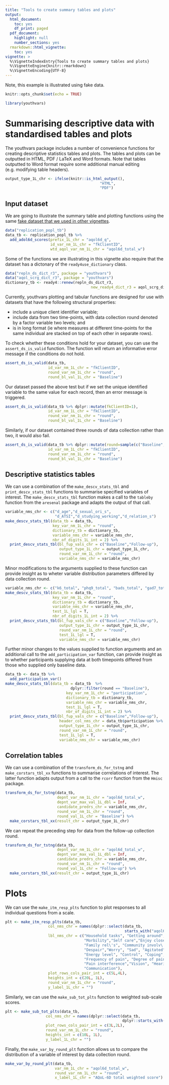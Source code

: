 ```yaml
---
title: "Tools to create summary tables and plots"
output:
  html_document:
    toc: yes
    df_print: paged
  pdf_document:
    highlight: null
    number_sections: yes
  rmarkdown::html_vignette:
    toc: yes
vignette: >
  %\VignetteIndexEntry{Tools to create summary tables and plots}
  %\VignetteEngine{knitr::rmarkdown}
  %\VignetteEncoding{UTF-8}
---
```


Note, this example is illustrated using fake data.

```r
knitr::opts_chunk$set(echo = TRUE)
```
```r
library(youthvars)
```

# Summarising descriptive data with standardised tables and plots
The youthvars package includes a number of convenience functions for creating descriptive statistics tables and plots. The tables and plots can be outputted in HTML, PDF / LaTeX and Word formats. Note that tables outputted to Word format require some additional manual editing (e.g. modifying table headers).

```r
output_type_1L_chr <- ifelse(knitr::is_html_output(),
                                          "HTML",
                                          "PDF")
```

## Input dataset
We are going to illustrate the summary table and plotting functions using the same [fake dataset that we used in other vignettes](Replication_DS.html).

```r
data("replication_popl_tb")
data_tb <- replication_popl_tb %>%
  add_adol6d_scores(prefix_1L_chr = "aqol6d_q",
                    id_var_nm_1L_chr = "fkClientID",
                    wtd_aqol_var_nm_1L_chr = "aqol6d_total_w")
```

Some of the functions we are illustrating in this vignette also require that the dataset has a dictonary of the `ready4use_dictionary` class.

```r
data("repln_ds_dict_r3", package = "youthvars")
data("aqol_scrg_dict_r3", package = "youthvars")
dictionary_tb <- ready4::renew(repln_ds_dict_r3,
                                      new_ready4_dict_r3 = aqol_scrg_dict_r3)
```

Currently, youthvars plotting and tabular functions are designed for use with datasets that have the following structural properties:

 - include a unique client identifier variable;
 - include data from two time-points, with data collection round denoted by a  factor variable two levels; and
 - is in long format (ie where measures at different time-points for the same individual are stacked on top of each other in separate rows). 

To check whether these conditions hold for your dataset, you can use the `assert_ds_is_valid` function. The function will return an informative error message if the conditions do not hold.

```r
assert_ds_is_valid(data_tb,
                   id_var_nm_1L_chr = "fkClientID",
                   round_var_nm_1L_chr = "round",
                   round_bl_val_1L_chr = "Baseline")
```

Our dataset passed the above test but if we set the unique identified variable to the same value for each record, then an error message is triggered.

```r
assert_ds_is_valid(data_tb %>% dplyr::mutate(fkClientID=1),
                   id_var_nm_1L_chr = "fkClientID",
                   round_var_nm_1L_chr = "round",
                   round_bl_val_1L_chr = "Baseline")
```

Similarly, if our dataset contained three rounds of data collection rather than two, it would also fail.

```r
assert_ds_is_valid(data_tb %>% dplyr::mutate(round=sample(c("Baseline","Mid","End"), size = nrow(data_tb), replace = T)),
                   id_var_nm_1L_chr = "fkClientID",
                   round_var_nm_1L_chr = "round",
                   round_bl_val_1L_chr = "Baseline")
```

## Descriptive statistics tables
We can use a combination of the `make_descv_stats_tbl` and `print_descv_stats_tbl` functions to summarise specified variables of interest. The `make_descv_stats_tbl` function makes a call to the `tableby` function from the `aresenal` package and adapts the output of that call.

```r
variable_nms_chr <- c("d_age","d_sexual_ori_s",
                      "d_ATSI","d_studying_working","d_relation_s")
make_descv_stats_tbl(data_tb = data_tb, 
                     key_var_nm_1L_chr = "round",
                     dictionary_tb = dictionary_tb,
                     variable_nms_chr = variable_nms_chr,
                     nbr_of_digits_1L_int = 2) %>%
  print_descv_stats_tbl(bl_fup_vals_chr = c("Baseline","Follow-up"),
                        output_type_1L_chr = output_type_1L_chr,
                        round_var_nm_1L_chr = "round",
                        variable_nms_chr = variable_nms_chr)
```

Minor modifications to the arguments supplied to these function can provide insight as to wheter variable distribution parameters differed by data collection round.

```r
variable_nms_chr <- c("k6_total", "phq9_total", "bads_total", "gad7_total")
make_descv_stats_tbl(data_tb = data_tb, 
                     key_var_nm_1L_chr = "round",
                     dictionary_tb = dictionary_tb,
                     variable_nms_chr = variable_nms_chr,
                     test_1L_lgl = T,
                     nbr_of_digits_1L_int = 2) %>%
  print_descv_stats_tbl(bl_fup_vals_chr = c("Baseline","Follow-up"),
                        output_type_1L_chr = output_type_1L_chr,
                        round_var_nm_1L_chr = "round",
                        test_1L_lgl = T,
                        variable_nms_chr = variable_nms_chr)
```

Further minor changes to the values supplied to function arguments and an additional call to the `add_participation_var` function, can provide insight as to whether participants supplying data at both timepoints differed from those who supplied only baseline data.

```r
data_tb <- data_tb %>%
  add_participation_var() 
make_descv_stats_tbl(data_tb = data_tb  %>%
                             dplyr::filter(round == "Baseline"), 
                           key_var_nm_1L_chr = "participation",
                           dictionary_tb = dictionary_tb,
                           variable_nms_chr = variable_nms_chr,
                           test_1L_lgl = T,
                           nbr_of_digits_1L_int = 2) %>%
  print_descv_stats_tbl(bl_fup_vals_chr = c("Baseline","Follow-up"),
                        header_col_nms_chr = data_tb$participation %>% unique(),
                        output_type_1L_chr = output_type_1L_chr,
                        round_var_nm_1L_chr = "round",
                        test_1L_lgl = T,
                        variable_nms_chr = variable_nms_chr)
```

## Correlation tables
We can use a combination of the `transform_ds_for_tstng` and `make_corstars_tbl_xx` functions to summarise correlations of interest. The latter function adapts output from a call to the `rcorr` function from the `Hmisc` package.

```r
transform_ds_for_tstng(data_tb,
                       depnt_var_nm_1L_chr = "aqol6d_total_w",
                       depnt_var_max_val_1L_dbl = Inf,
                       candidate_predrs_chr = variable_nms_chr,
                       round_var_nm_1L_chr = "round",
                       round_val_1L_chr = "Baseline") %>%
  make_corstars_tbl_xx(result_chr = output_type_1L_chr)
```

We can repeat the preceding step for data from the follow-up collection round.

```r
transform_ds_for_tstng(data_tb,
                       depnt_var_nm_1L_chr = "aqol6d_total_w",
                       depnt_var_max_val_1L_dbl = Inf,
                       candidate_predrs_chr = variable_nms_chr,
                       round_var_nm_1L_chr = "round",
                       round_val_1L_chr = "Follow-up") %>%
  make_corstars_tbl_xx(result_chr = output_type_1L_chr)
```

# Plots
We can use the `make_itm_resp_plts` function to plot responses to all individual questions from a scale.

```r
plt <- make_itm_resp_plts(data_tb,
                   col_nms_chr = names(dplyr::select(data_tb,
                                                     starts_with("aqol6d_q"))),
                   lbl_nms_chr = c("Household tasks", "Getting around",
                                   "Morbility","Self care","Enjoy close rel\'s",
                                   "Family rel\'s", "Community involv\'t",
                                   "Despair","Worry", "Sad", "Agitated",
                                   "Energy level", "Control", "Coping",
                                   "Frequency of pain", "Degree of pain",
                                   "Pain interference","Vision", "Hearing",
                                   "Communication"),
                   plot_rows_cols_pair_int = c(5L,4L),
                   heights_int = c(20L, 1L),
                   round_var_nm_1L_chr = "round",
                   y_label_1L_chr = "")
```

Similarly, we can use the `make_sub_tot_plts` function to weighted sub-scale scores.

```r
plt <- make_sub_tot_plts(data_tb,
                  col_nms_chr = names(dplyr::select(data_tb,
                                                    dplyr::starts_with("vD"))),
                  plot_rows_cols_pair_int = c(3L,2L),
                  round_var_nm_1L_chr = "round",
                  heights_int = c(10L, 1L),
                  y_label_1L_chr = "")
```

Finally, the `make_var_by_round_plt` function allows us to compare the distribution of a variable of interest by data collection round.

```r
make_var_by_round_plt(data_tb,
                      var_nm_1L_chr = "aqol6d_total_w",
                      round_var_nm_1L_chr = "round",
                      x_label_1L_chr = "AQoL-6D total weighted score")
```


